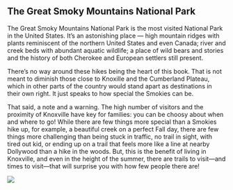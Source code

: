 ## The Great Smoky Mountains National Park

The Great Smoky Mountains National Park is the most visited National Park in the United States. It's an astonishing place --- high mountain ridges with plants reminiscent of the northern United States and even Canada; river and creek beds with abundant aquatic wildlife; a place of wild bears and stories and the history of both Cherokee and European settlers still present.

There's no way around these hikes being the heart of this book.
That is not meant to diminish those close to Knoxille and the Cumberland Plateau, which in other parts of the country would stand apart as destinations in their own right.
It just speaks to how special the Smokies can be.

That said, a note and a warning.
The high number of visitors and the proximity of Knoxville have key for families: you can be choosy about when and where to go!
While there are few things more special than a Smokies hike up, for example, a beautiful creek on a perfect Fall day, there are few things more challenging than being stuck in traffic, no trail in sight, with tired out kid, or ending up on a trail that feels more like a line at nearby Dollywood than a hike in the woods.
But, this is the benefit of living in Knoxville, and even in the height of the summer, there are trails to visit---and times to visit---that will surprise you with how few people there are!

![](maps/Smokies_Region_v1.jpg)
